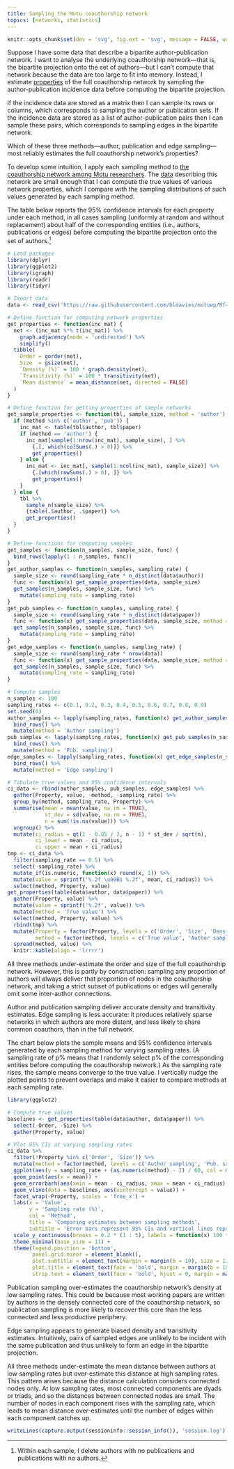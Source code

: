 ```yaml
---
title: Sampling the Motu coauthorship network
topics: [networks, statistics]
---
```


```r
knitr::opts_chunk$set(dev = 'svg', fig.ext = 'svg', message = FALSE, warning = FALSE)
```

Suppose I have some data that describe a bipartite author-publication network.
I want to analyse the underlying coauthorship network---that is, the bipartite projection onto the set of authors---but I can't compute that network because the data are too large to fit into memory.
Instead, I estimate [properties](https://en.wikipedia.org/wiki/Graph_property) of the full coauthorship network by sampling the author-publication incidence data before computing the bipartite projection.

If the incidence data are stored as a matrix then I can sample its rows or columns, which corresponds to sampling the author or publication sets.
If the incidence data are stored as a list of author-publication pairs then I can sample these pairs, which corresponds to sampling edges in the bipartite network.

Which of these three methods---author, publication and edge sampling---most reliably estimates the full coauthorship network's properties?

To develop some intuition, I apply each sampling method to [the coauthorship network among Motu researchers](/blog/coauthorship-networks-motu/).
The [data](https://github.com/bldavies/motuwp) describing this network are small enough that I can compute the true values of various network properties, which I compare with the sampling distributions of such values generated by each sampling method.

The table below reports the 95% confidence intervals for each property under each method, in all cases sampling (uniformly at random and without replacement) about half of the corresponding entities (i.e., authors, publications or edges) before computing the bipartite projection onto the set of authors.[^deletion]

```r
# Load packages
library(dplyr)
library(ggplot2)
library(igraph)
library(readr)
library(tidyr)

# Import data
data <- read_csv('https://raw.githubusercontent.com/bldavies/motuwp/8f4b1c02e04f8e5e45b4325195bb4f03ac0ee707/data/authors.csv')

# Define function for computing network properties
get_properties <- function(inc_mat) {
  net <- (inc_mat %*% t(inc_mat)) %>%
    graph.adjacency(mode = 'undirected') %>%
    simplify()
  tibble(
    Order = gorder(net),
    Size  = gsize(net),
    `Density (%)` = 100 * graph.density(net),
    `Transitivity (%)` = 100 * transitivity(net),
    `Mean distance` = mean_distance(net, directed = FALSE)
  )
}

# Define function for getting properties of sample networks
get_sample_properties <- function(tbl, sample_size, method = 'author') {
  if (method %in% c('author', 'pub')) {
    inc_mat <- table(tbl$author, tbl$paper)
    if (method == 'author') {
      inc_mat[sample(1:nrow(inc_mat), sample_size), ] %>%
        {.[, which(colSums(.) > 0)]} %>%
        get_properties()
    } else {
      inc_mat <- inc_mat[, sample(1:ncol(inc_mat), sample_size)] %>%
        {.[which(rowSums(.) > 0), ]} %>%
        get_properties()
    }
  } else {
    tbl %>%
      sample_n(sample_size) %>%
      {table(.$author, .$paper)} %>%
      get_properties()
  }
}

# Define functions for computing samples
get_samples <- function(n_samples, sample_size, func) {
  bind_rows(lapply(1 : n_samples, func))
}
get_author_samples <- function(n_samples, sampling_rate) {
  sample_size <- round(sampling_rate * n_distinct(data$author))
  func <- function(x) get_sample_properties(data, sample_size)
  get_samples(n_samples, sample_size, func) %>%
    mutate(sampling_rate = sampling_rate)
}
get_pub_samples <- function(n_samples, sampling_rate) {
  sample_size <- round(sampling_rate * n_distinct(data$paper))
  func <- function(x) get_sample_properties(data, sample_size, method = 'pub')
  get_samples(n_samples, sample_size, func) %>%
    mutate(sampling_rate = sampling_rate)
}
get_edge_samples <- function(n_samples, sampling_rate) {
  sample_size <- round(sampling_rate * nrow(data))
  func <- function(x) get_sample_properties(data, sample_size, method = 'edge')
  get_samples(n_samples, sample_size, func) %>%
    mutate(sampling_rate = sampling_rate)
}

# Compute samples
n_samples <- 100
sampling_rates <- c(0.1, 0.2, 0.3, 0.4, 0.5, 0.6, 0.7, 0.8, 0.9)
set.seed(0)
author_samples <- lapply(sampling_rates, function(x) get_author_samples(n_samples, x)) %>%
  bind_rows() %>%
  mutate(method = 'Author sampling')
pub_samples <- lapply(sampling_rates, function(x) get_pub_samples(n_samples, x)) %>%
  bind_rows() %>%
  mutate(method = 'Pub. sampling')
edge_samples <- lapply(sampling_rates, function(x) get_edge_samples(n_samples, x)) %>%
  bind_rows() %>%
  mutate(method = 'Edge sampling')

# Tabulate true values and 95% confidence intervals
ci_data <- rbind(author_samples, pub_samples, edge_samples) %>%
  gather(Property, value, -method, -sampling_rate) %>%
  group_by(method, sampling_rate, Property) %>%
  summarise(mean = mean(value, na.rm = TRUE),
            st_dev = sd(value, na.rm = TRUE),
            n = sum(!is.na(value))) %>%
  ungroup() %>%
  mutate(ci_radius = qt(1 - 0.05 / 2, n - 1) * st_dev / sqrt(n),
         ci_lower = mean - ci_radius,
         ci_upper = mean + ci_radius)
tmp <- ci_data %>%
  filter(sampling_rate == 0.5) %>%
  select(-sampling_rate) %>%
  mutate_if(is.numeric, function(x) round(x, 1)) %>%
  mutate(value = sprintf('%.2f \u00B1 %.2f', mean, ci_radius)) %>%
  select(method, Property, value)
get_properties(table(data$author, data$paper)) %>%
  gather(Property, value) %>%
  mutate(value = sprintf('%.2f', value)) %>%
  mutate(method = 'True value') %>%
  select(method, Property, value) %>%
  rbind(tmp) %>%
  mutate(Property = factor(Property, levels = c('Order', 'Size', 'Density (%)', 'Mean distance', 'Transitivity (%)')),
         method = factor(method, levels = c('True value', 'Author sampling', 'Pub. sampling', 'Edge sampling'))) %>%
  spread(method, value) %>%
  knitr::kable(align = 'lrrrr')
```

All three methods under-estimate the order and size of the full coauthorship network.
However, this is partly by construction: sampling any proportion of authors will always deliver that proportion of nodes in the coauthorship network, and taking a strict subset of publications or edges will generally omit some inter-author connections.

Author and publication sampling deliver accurate density and transitivity estimates.
Edge sampling is less accurate: it produces relatively sparse networks in which authors are more distant, and less likely to share common coauthors, than in the full network.

The chart below plots the sample means and 95% confidence intervals generated by each sampling method for varying sampling rates.
(A sampling rate of p% means that I randomly select p% of the corresponding entities before computing the coauthorship network.)
As the sampling rate rises, the sample means converge to the true value.
I vertically nudge the plotted points to prevent overlaps and make it easier to compare methods at each sampling rate.

```r
library(ggplot2)

# Compute true values
baselines <- get_properties(table(data$author, data$paper)) %>%
  select(-Order, -Size) %>%
  gather(Property, value)

# Plot 95% CIs at varying sampling rates
ci_data %>%
  filter(!Property %in% c('Order', 'Size')) %>%
  mutate(method = factor(method, levels = c('Author sampling', 'Pub. sampling', 'Edge sampling'))) %>%
  ggplot(aes(y = sampling_rate + (as.numeric(method) - 2) / 60, col = method)) +
  geom_point(aes(x = mean)) +
  geom_errorbarh(aes(xmin = mean - ci_radius, xmax = mean + ci_radius), height = 0.05) +
  geom_vline(data = baselines, aes(xintercept = value)) +
  facet_wrap(~Property, scales = 'free_x') +
  labs(x = 'Value',
       y = 'Sampling rate (%)',
       col = 'Method',
       title = 'Comparing estimates between sampling methods',
       subtitle = 'Error bars represent 95% CIs and vertical lines represent true values') +
  scale_y_continuous(breaks = 0.2 * (1 : 5), labels = function(x) 100 * x) +
  theme_minimal(base_size = 11) +
  theme(legend.position = 'bottom',
        panel.grid.minor = element_blank(),
        plot.subtitle = element_text(margin = margin(b = 10), size = 13),
        plot.title = element_text(face = 'bold', margin = margin(b = 10), size = 16),
        strip.text = element_text(face = 'bold', hjust = 0, margin = margin(b = 5), size = 12))
```

Publication sampling over-estimates the coauthorship network's density at low sampling rates.
This could be because most working papers are written by authors in the densely connected core of the coauthorship network, so publication sampling is more likely to recover this core than the less connected and less productive periphery.

Edge sampling appears to generate biased density and transitivity estimates.
Intuitively, pairs of sampled edges are unlikely to be incident with the same publication and thus unlikely to form an edge in the bipartite projection.

All three methods under-estimate the mean distance between authors at low sampling rates but over-estimate this distance at high sampling rates.
This pattern arises because the distance calculation considers connected nodes only.
At low sampling rates, most connected components are dyads or triads, and so the distances between connected nodes are small.
The number of nodes in each component rises with the sampling rate, which leads to mean distance over-estimates until the number of edges within each component catches up.

[^deletion]: Within each sample, I delete authors with no publications and publications with no authors.

```r
writeLines(capture.output(sessioninfo::session_info()), 'session.log')
```
